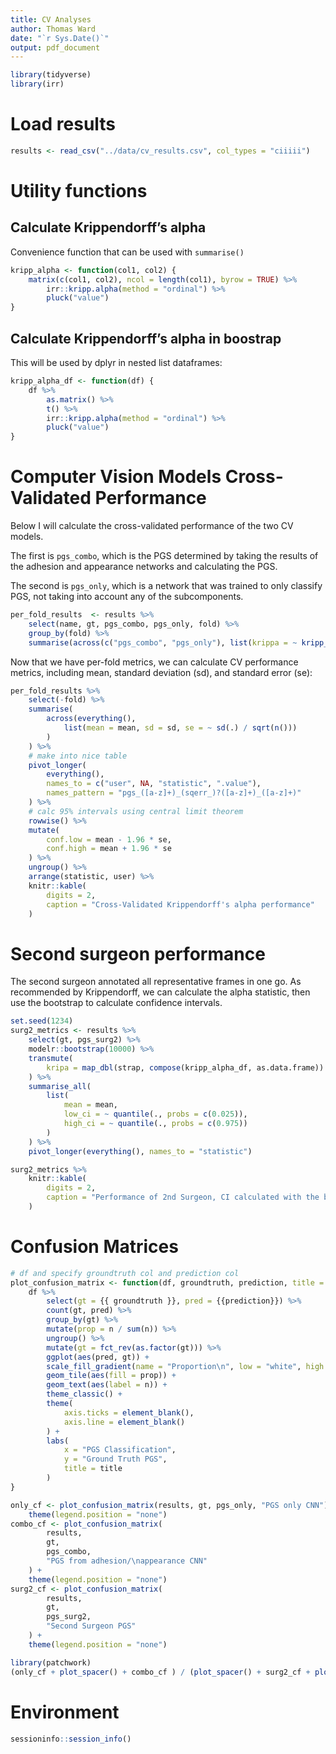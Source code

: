 ```yaml
---
title: CV Analyses
author: Thomas Ward
date: "`r Sys.Date()`"
output: pdf_document
---
```



```r
library(tidyverse)
library(irr)
```

# Load results

```r
results <- read_csv("../data/cv_results.csv", col_types = "ciiiii")
```

# Utility functions

## Calculate Krippendorff's alpha

Convenience function that can be used with `summarise()`

```r
kripp_alpha <- function(col1, col2) {
    matrix(c(col1, col2), ncol = length(col1), byrow = TRUE) %>%
        irr::kripp.alpha(method = "ordinal") %>%
        pluck("value")
}
```

## Calculate Krippendorff's alpha in boostrap

This will be used by dplyr in nested list dataframes:

```r
kripp_alpha_df <- function(df) {
    df %>%
        as.matrix() %>%
        t() %>%
        irr::kripp.alpha(method = "ordinal") %>%
        pluck("value")
}
```

# Computer Vision Models Cross-Validated Performance

Below I will calculate the cross-validated performance of the two CV models.

The first is `pgs_combo`,
which is the PGS determined by taking the results of the adhesion and appearance networks and
calculating the PGS.

The second is `pgs_only`, which is a network that was trained to only
classify PGS, not taking into account any of the subcomponents.

```r
per_fold_results  <- results %>%
    select(name, gt, pgs_combo, pgs_only, fold) %>%
    group_by(fold) %>%
    summarise(across(c("pgs_combo", "pgs_only"), list(krippa = ~ kripp_alpha(., gt))))
```

Now that we have per-fold metrics, we can calculate CV performance metrics,
including mean, standard deviation (sd), and standard error (se):

```r
per_fold_results %>%
    select(-fold) %>%
    summarise(
        across(everything(),
            list(mean = mean, sd = sd, se = ~ sd(.) / sqrt(n()))
        )
    ) %>%
    # make into nice table
    pivot_longer(
        everything(),
        names_to = c("user", NA, "statistic", ".value"),
        names_pattern = "pgs_([a-z]+)_(sqerr_)?([a-z]+)_([a-z]+)"
    ) %>%
    # calc 95% intervals using central limit theorem
    rowwise() %>%
    mutate(
        conf.low = mean - 1.96 * se,
        conf.high = mean + 1.96 * se
    ) %>%
    ungroup() %>%
    arrange(statistic, user) %>%
    knitr::kable(
        digits = 2,
        caption = "Cross-Validated Krippendorff's alpha performance"
    )
```

# Second surgeon performance

The second surgeon annotated all representative frames in one go.
As recommended by Krippendorff,
we can calculate the alpha statistic,
then use the bootstrap to calculate confidence intervals.


```r
set.seed(1234)
surg2_metrics <- results %>%
    select(gt, pgs_surg2) %>%
    modelr::bootstrap(10000) %>%
    transmute(
        kripa = map_dbl(strap, compose(kripp_alpha_df, as.data.frame))
    ) %>%
    summarise_all(
        list(
            mean = mean,
            low_ci = ~ quantile(., probs = c(0.025)),
            high_ci = ~ quantile(., probs = c(0.975))
        )
    ) %>%
    pivot_longer(everything(), names_to = "statistic")
```

```r
surg2_metrics %>%
    knitr::kable(
        digits = 2,
        caption = "Performance of 2nd Surgeon, CI calculated with the bootstrap"
    )
```

# Confusion Matrices


```r
# df and specify groundtruth col and prediction col
plot_confusion_matrix <- function(df, groundtruth, prediction, title = "Confusion Matrix") {
    df %>%
        select(gt = {{ groundtruth }}, pred = {{prediction}}) %>%
        count(gt, pred) %>%
        group_by(gt) %>%
        mutate(prop = n / sum(n)) %>%
        ungroup() %>%
        mutate(gt = fct_rev(as.factor(gt))) %>%
        ggplot(aes(pred, gt)) +
        scale_fill_gradient(name = "Proportion\n", low = "white", high = "#000099", limits = c(0, 1)) +
        geom_tile(aes(fill = prop)) +
        geom_text(aes(label = n)) +
        theme_classic() +
        theme(
            axis.ticks = element_blank(),
            axis.line = element_blank()
        ) +
        labs(
            x = "PGS Classification",
            y = "Ground Truth PGS",
            title = title
        )
}
```


```r
only_cf <- plot_confusion_matrix(results, gt, pgs_only, "PGS only CNN") +
    theme(legend.position = "none")
combo_cf <- plot_confusion_matrix(
        results,
        gt,
        pgs_combo,
        "PGS from adhesion/\nappearance CNN"
    ) +
    theme(legend.position = "none")
surg2_cf <- plot_confusion_matrix(
        results,
        gt,
        pgs_surg2,
        "Second Surgeon PGS"
    ) +
    theme(legend.position = "none")
```

```r
library(patchwork)
(only_cf + plot_spacer() + combo_cf ) / (plot_spacer() + surg2_cf + plot_spacer())
```

# Environment

```r
sessioninfo::session_info()
```
